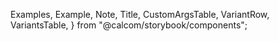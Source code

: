 
  Examples,
  Example,
  Note,
  Title,
  CustomArgsTable,
  VariantRow,
  VariantsTable,
} from "@calcom/storybook/components";


<Meta title="UI/Form/CustomSelect" component={Select} />

<Title title="Select" suffix="Brief" subtitle="Version 2.0 — Last Update: 22 Aug 2022" />

  { //4
    label: "Cal.com Inc",
    options: [
      { value: "UserA", label: "Pro" }, // 5
      { value: "UserB", label: "Teampro" }, // 6
      { value: "UserC", label: "Example" },
      { value: "UserD", label: "Admin", disabled: true },
    ],
  },
  { // 5
    label: "Acme Inc",
    options: [
      { value: "UserE", label: "Acme Pro" }, // 1 == 6
      { value: "UserF", label: "Acme Teampro" },
      { value: "UserG", label: "Acme example" },
      { value: "UserH", label: "Acme Admin", disabled: true },
    ],
  }
];

  const [value, setValue] = React.useState(options[0].options[0]);
  return (
    <Select options={options} selectedItems={value} onChange={(e) => setValue(e)} isSearchable isClearable />
  );
};

  const [value, setValue] = React.useState([options[0].options[0]]);
  return (
    <Select
      options={options}
      selectedItems={value}
      onChange={(e) => {
        setValue(e);
      }}
      isSearchable
      isMultiple
      isClearable
    />
  );
};

<Canvas>
  <Story name="Default">
    <div className="flex flex-col space-y-4">
      <SelectWithState />
      <MultiWithState />
    </div>
  </Story>
</Canvas>
